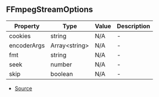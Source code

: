 ## FFmpegStreamOptions


| Property | Type | Value | Description |
| ----------- | ----------- | ----------- | ----------- |
| cookies | string | N/A | - |
| encoderArgs | Array\<string> | N/A | - |
| fmt | string | N/A | - |
| seek | number | N/A | - |
| skip | boolean | N/A | - |


- [Source](https://github.com/Androz2091/discord-player/blob/827d536/packages/discord-player/src/utils/FFmpegStream.ts#L4)